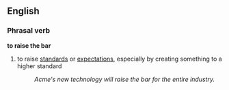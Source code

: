 ==English==
===Phrasal verb===
'''to raise the bar'''
# to raise [[standard]]s or [[expectation]]s, especially by creating something to a higher standard
#:''Acme's new technology will raise the bar for the entire industry.''